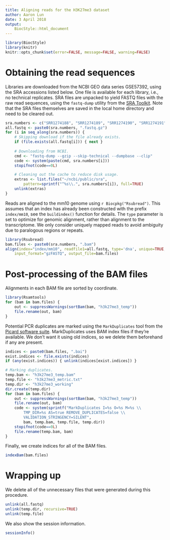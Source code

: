 ```yaml
---
title: Aligning reads for the H3K27me3 dataset
author: Aaron Lun
date: 3 April 2018
output:
    BiocStyle::html_document
---
```


```r
library(BiocStyle)
library(knitr)
knitr::opts_chunk$set(error=FALSE, message=FALSE, warning=FALSE)
```

# Obtaining the read sequences 

Libraries are downloaded from the NCBI GEO data series GSE57392, using the SRA accessions listed below.
One file is available for each library, i.e., no technical replicates.
SRA files are unpacked to yield FASTQ files with the raw read sequences, using the `fastq-dump` utility from the [SRA Toolkit](http://www.ncbi.nlm.nih.gov/Traces/sra/?view=software).
Note that the SRA files themselves are saved in the local home directory and need to be cleared out.


```r
sra.numbers <- c("SRR1274188", "SRR1274189", "SRR1274190", "SRR1274191")
all.fastq <- paste0(sra.numbers, ".fastq.gz")
for (i in seq_along(sra.numbers)) {
    # Skipping download if the file already exists.
    if (file.exists(all.fastq[i])) { next } 
    
    # Downloading from NCBI.
    cmd <- "fastq-dump --gzip --skip-technical --dumpbase --clip"
    code <- system(paste(cmd, sra.numbers[i]))
    stopifnot(code==0L)

    # Cleaning out the cache to reduce disk usage.
    extras <- list.files("~/ncbi/public/sra", 
        pattern=sprintf("^%s\\.", sra.numbers[i]), full=TRUE)
    unlink(extras)
}
```

Reads are aligned to the mm10 genome using `r Biocpkg("Rsubread")`.
This assumes that an index has already been constructed with the prefix `index/mm10`, see the `buildindex()` function for details.
The `type` parameter is set to optimize for genomic alignment, rather than alignment to the transcriptome.
We only consider uniquely mapped reads to avoid ambiguity due to paralogous regions or repeats.

```r
library(Rsubread)
bam.files <- paste0(sra.numbers, ".bam")
align(index="index/mm10", readfile1=all.fastq, type='dna', unique=TRUE,
    input_format="gzFASTQ", output_file=bam.files)
```

# Post-processing of the BAM files

Alignments in each BAM file are sorted by coordinate.

```r
library(Rsamtools)
for (bam in bam.files) {
    out <- suppressWarnings(sortBam(bam, "h3k27me3_temp"))
    file.rename(out, bam)
}
```

Potential PCR duplicates are marked using the `MarkDuplicates` tool from the [Picard software suite](http://broadinstitute.github.io/picard).
MarkDuplicates uses BAM index files if they're available.
We don't want it using old indices, so we delete them beforehand if any are present.

```r
indices <- paste0(bam.files, ".bai")
exist.indices <- file.exists(indices)
if (any(exist.indices)) { unlink(indices[exist.indices]) }

# Marking duplicates.
temp.bam <- "h3k27me3_temp.bam"
temp.file <- "h3k27me3_metric.txt"
temp.dir <- "h3k27me3_working"
dir.create(temp.dir)
for (bam in bam.files) {
    out <- suppressWarnings(sortBam(bam, "h3k27me3_temp"))
    file.rename(out, bam)
    code <- system(sprintf("MarkDuplicates I=%s O=%s M=%s \\
        TMP_DIR=%s AS=true REMOVE_DUPLICATES=false \\
        VALIDATION_STRINGENCY=SILENT",
        bam, temp.bam, temp.file, temp.dir))
    stopifnot(code==0L)
    file.rename(temp.bam, bam)
}
```

Finally, we create indices for all of the BAM files.

```r
indexBam(bam.files)
```

# Wrapping up

We delete all of the unnecessary files that were generated during this procedure.

```r
unlink(all.fastq)
unlink(temp.dir, recursive=TRUE)
unlink(temp.file)    
```

We also show the session information.

```r
sessionInfo()
```
